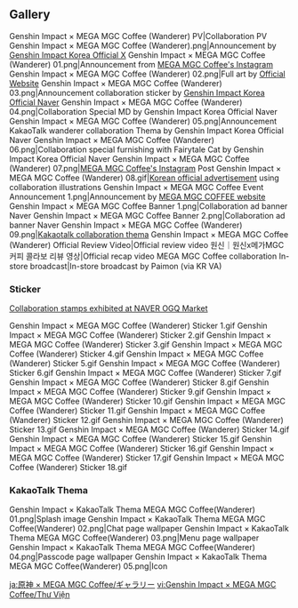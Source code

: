 {{CustomTabs
|tab1 = Overview
|tab2 = Gallery
}}

==Gallery==
<gallery>
Genshin Impact × MEGA MGC Coffee (Wanderer) PV|Collaboration PV
Genshin Impact × MEGA MGC Coffee (Wanderer).png|Announcement by [https://x.com/genshinimpactkr/status/1811642060941984224 Genshin Impact Korea Official X]
Genshin Impact × MEGA MGC Coffee (Wanderer) 01.png|Announcement from [https://www.instagram.com/p/C8tp1TTvdUz MEGA MGC Coffee's Instagram]
Genshin Impact × MEGA MGC Coffee (Wanderer) 02.png|Full art by [https://act.hoyoverse.com/puzzle/hk4e/pz_J_jFvtsXQz/index.html Official Website]
Genshin Impact × MEGA MGC Coffee (Wanderer) 03.png|Announcement collaboration sticker by [https://cafe.naver.com/genshin Genshin Impact Korea Official Naver]
Genshin Impact × MEGA MGC Coffee (Wanderer) 04.png|Collaboration Special MD by Genshin Impact Korea Official Naver
Genshin Impact × MEGA MGC Coffee (Wanderer) 05.png|Announcement KakaoTalk wanderer collaboration Thema by Genshin Impact Korea Official Naver
Genshin Impact × MEGA MGC Coffee (Wanderer) 06.png|Collaboration special furnishing with Fairytale Cat by Genshin Impact Korea Official Naver
Genshin Impact × MEGA MGC Coffee (Wanderer) 07.png|[https://www.instagram.com/p/C9eJc5xoKSa MEGA MGC Coffee's Instagram] Post
Genshin Impact × MEGA MGC Coffee (Wanderer) 08.gif|[https://x.com/genshinimpactkr/status/1813781600439799991 Korean official advertisement] using collaboration illustrations
Genshin Impact × MEGA MGC Coffee Event Announcement 1.png|Announcement by [https://mega-mgccoffee.com/bbs/detail/?bbs_idx=314 MEGA MGC COFFEE website]
Genshin Impact × MEGA MGC Coffee Banner 1.png|Collaboration ad banner Naver
Genshin Impact × MEGA MGC Coffee Banner 2.png|Collaboration ad banner Naver
Genshin Impact × MEGA MGC Coffee (Wanderer) 09.png|[https://kko.to/6kTciO2sLW Kakaotalk collaboration thema]
Genshin Impact × MEGA MGC Coffee (Wanderer) Official Review Video|Official review video
원신｜원신x메가MGC커피 콜라보 리뷰 영상|Official recap video
MEGA MGC Coffee collaboration In-store broadcast|In-store broadcast by Paimon (via KR VA)
</gallery>
===Sticker===
[https://naver.me/GvcLKcjB Collaboration stamps exhibited at NAVER OGQ Market]
<gallery>
Genshin Impact × MEGA MGC Coffee (Wanderer) Sticker 1.gif
Genshin Impact × MEGA MGC Coffee (Wanderer) Sticker 2.gif
Genshin Impact × MEGA MGC Coffee (Wanderer) Sticker 3.gif
Genshin Impact × MEGA MGC Coffee (Wanderer) Sticker 4.gif
Genshin Impact × MEGA MGC Coffee (Wanderer) Sticker 5.gif
Genshin Impact × MEGA MGC Coffee (Wanderer) Sticker 6.gif
Genshin Impact × MEGA MGC Coffee (Wanderer) Sticker 7.gif
Genshin Impact × MEGA MGC Coffee (Wanderer) Sticker 8.gif
Genshin Impact × MEGA MGC Coffee (Wanderer) Sticker 9.gif
Genshin Impact × MEGA MGC Coffee (Wanderer) Sticker 10.gif
Genshin Impact × MEGA MGC Coffee (Wanderer) Sticker 11.gif
Genshin Impact × MEGA MGC Coffee (Wanderer) Sticker 12.gif
Genshin Impact × MEGA MGC Coffee (Wanderer) Sticker 13.gif
Genshin Impact × MEGA MGC Coffee (Wanderer) Sticker 14.gif
Genshin Impact × MEGA MGC Coffee (Wanderer) Sticker 15.gif
Genshin Impact × MEGA MGC Coffee (Wanderer) Sticker 16.gif
Genshin Impact × MEGA MGC Coffee (Wanderer) Sticker 17.gif
Genshin Impact × MEGA MGC Coffee (Wanderer) Sticker 18.gif
</gallery>
===KakaoTalk Thema===
<gallery>
Genshin Impact × KakaoTalk Thema MEGA MGC Coffee(Wanderer) 01.png|Splash image
Genshin Impact × KakaoTalk Thema MEGA MGC Coffee(Wanderer) 02.png|Chat page wallpaper
Genshin Impact × KakaoTalk Thema MEGA MGC Coffee(Wanderer) 03.png|Menu page wallpaper
Genshin Impact × KakaoTalk Thema MEGA MGC Coffee(Wanderer) 04.png|Passcode page wallpaper
Genshin Impact × KakaoTalk Thema MEGA MGC Coffee(Wanderer) 05.png|Icon
</gallery>

[[ja:原神 × MEGA MGC Coffee/ギャラリー]]
[[vi:Genshin Impact × MEGA MGC Coffee/Thư Viện]]